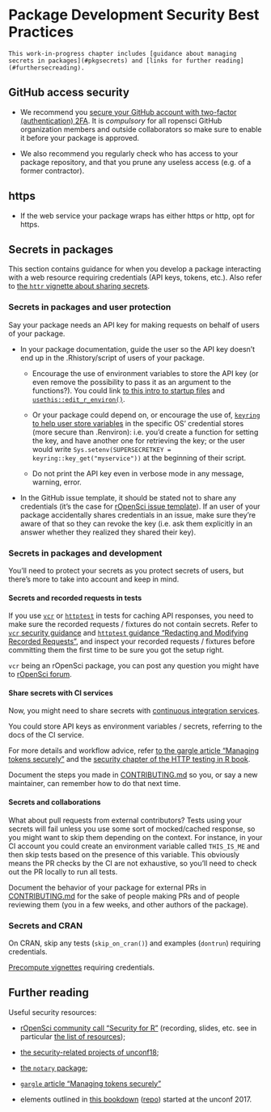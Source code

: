 # Package Development Security Best Practices

```block
This work-in-progress chapter includes [guidance about managing secrets in packages](#pkgsecrets) and [links for further reading](#furthersecreading).
```

## GitHub access security

* We recommend you [secure your GitHub account with two-factor (authentication) 2FA](https://help.github.com/articles/securing-your-account-with-two-factor-authentication-2fa/). It is *compulsory* for all ropensci GitHub organization members and outside collaborators so make sure to enable it before your package is approved.

* We also recommend you regularly check who has access to your package repository, and that you prune any useless access (e.g. of a former contractor).

## https

* If the web service your package wraps has either https or http, opt for https.

## Secrets in packages {#pkgsecrets}

This section contains guidance for when you develop a package interacting with a web resource requiring credentials (API keys, tokens, etc.). Also refer to [the `httr` vignette about sharing secrets](https://httr.r-lib.org/articles/secrets.html).

### Secrets in packages and user protection

Say your package needs an API key for making requests on behalf of users of your package.

* In your package documentation, guide the user so the API key doesn't end up in the .Rhistory/script of users of your package.

    * Encourage the use of environment variables to store the API key (or even remove the possibility to pass it as an argument to the functions?). You could link [to this intro to startup files](https://rstats.wtf/r-startup.html) and [`usethis::edit_r_environ()`](https://usethis.r-lib.org/reference/edit.html).
    
    * Or your package could depend on, or encourage the use of, [`keyring` to help user store variables](https://github.com/r-lib/keyring#readme) in the specific OS' credential stores (more secure than .Renviron): i.e. you'd create a function for setting the key, and have another one for retrieving the key; or the user would write `Sys.setenv(SUPERSECRETKEY = keyring::key_get("myservice"))` at the beginning of their script.
    
    * Do not print the API key even in verbose mode in any message, warning, error.

* In the GitHub issue template, it should be stated not to share any credentials (it's the case for [rOpenSci issue template](https://docs.ropensci.org/rodev/reference/use_ro_github.html)). If an user of your package accidentally shares credentials in an issue, make sure they're aware of that so they can revoke the key (i.e. ask them explicitly in an answer whether they realized they shared their key).

### Secrets in packages and development

You'll need to protect your secrets as you protect secrets of users, but there's more to take into account and keep in mind.

#### Secrets and recorded requests in tests

If you use [`vcr`](https://docs.ropensci.org/vcr/) or [`httptest`](https://enpiar.com/r/httptest/) in tests for caching API responses, you need to make sure the recorded requests / fixtures do not contain secrets. Refer to [`vcr` security guidance](https://books.ropensci.org/http-testing/security-chapter.html) and [`httptest` guidance "Redacting and Modifying Recorded Requests"](https://enpiar.com/r/httptest/articles/redacting.html), and inspect your recorded requests / fixtures before committing them the first time to be sure you got the setup right.

`vcr` being an rOpenSci package, you can post any question you might have to [rOpenSci forum](https://discuss.ropensci.org/).

#### Share secrets with CI services

Now, you might need to share secrets with [continuous integration services](#ci).

You could store API keys as environment variables / secrets, referring to the docs of the CI service.

For more details and workflow advice, refer [to the gargle article "Managing tokens securely"](https://gargle.r-lib.org/articles/articles/managing-tokens-securely.html) and the [security chapter of the HTTP testing in R book](https://books.ropensci.org/http-testing/security-chapter.html).

Document the steps you made in [CONTRIBUTING.md](#friendlyfiles) so you, or say a new maintainer, can remember how to do that next time.

#### Secrets and collaborations

What about pull requests from external contributors? Tests using your secrets will fail unless you use some sort of mocked/cached response, so you might want to skip them depending on the context. For instance, in your CI account you could create an environment variable called `THIS_IS_ME` and then skip tests based on the presence of this variable. This obviously means the PR checks by the CI are not exhaustive, so you'll need to check out the PR locally to run all tests.

Document the behavior of your package for external PRs in [CONTRIBUTING.md](#friendlyfiles) for the sake of people making PRs and of people reviewing them (you in a few weeks, and other authors of the package).

### Secrets and CRAN

On CRAN, skip any tests (`skip_on_cran()`) and examples (`dontrun`) requiring credentials.

[Precompute vignettes](https://ropensci.org/technotes/2019/12/08/precompute-vignettes/) requiring credentials.

## Further reading {#furthersecreading}

Useful security resources:

* [rOpenSci community call "Security for R"](https://ropensci.org/commcalls/2019-05-07/) (recording, slides, etc. see in particular [the list of resources](https://ropensci.org/blog/2019/04/09/commcall-may2019/#resources));

* [the security-related projects of unconf18](https://ropensci.org/blog/2018/06/06/unconf18_recap_2/);

* [the `notary` package](https://ropensci.org/blog/2017/07/25/notary/);

* [`gargle` article "Managing tokens securely"](gargle.r-lib.org/articles/articles/managing-tokens-securely.html)

* elements outlined in [this bookdown](https://ropenscilabs.github.io/r-security-practices/) ([repo](https://github.com/ropenscilabs/r-security-practices)) started at the unconf 2017.
